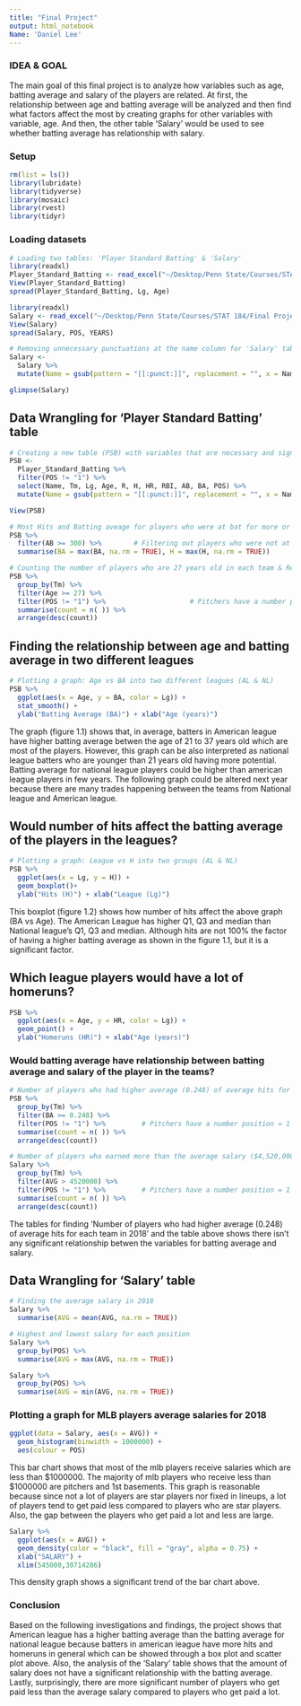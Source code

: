 ```yaml
---
title: "Final Project"
output: html_notebook
Name: 'Daniel Lee'
---
```


### IDEA & GOAL

The main goal of this final project is to analyze how variables such as age, batting average and salary of the players are related. At first, the relationship between age and batting average will be analyzed and then find what factors affect the most by creating graphs for other variables with variable, age. And then, the other table 'Salary' would be used to see whether batting average has relationship with salary.

### Setup
```r
rm(list = ls())
library(lubridate)
library(tidyverse)
library(mosaic)
library(rvest)
library(tidyr)
```

### Loading datasets
```r
# Loading two tables: 'Player Standard Batting' & 'Salary'
library(readxl)
Player_Standard_Batting <- read_excel("~/Desktop/Penn State/Courses/STAT 184/Final Project/Player Standard Batting.xlsx")
View(Player_Standard_Batting)
spread(Player_Standard_Batting, Lg, Age)

library(readxl)
Salary <- read_excel("~/Desktop/Penn State/Courses/STAT 184/Final Project/Salary.xlsx")
View(Salary)
spread(Salary, POS, YEARS)
```

```r
# Removing unnecessary punctuations at the name column for 'Salary' table
Salary <-
  Salary %>%
  mutate(Name = gsub(pattern = "[[:punct:]]", replacement = "", x = Name))

glimpse(Salary)
```

## Data Wrangling for 'Player Standard Batting' table
```r
# Creating a new table (PSB) with variables that are necessary and significant & Removing unnecessary punctuations at the name column for 'Player Standard Batting' table
PSB <- 
  Player_Standard_Batting %>%
  filter(POS != "1") %>% 
  select(Name, Tm, Lg, Age, R, H, HR, RBI, AB, BA, POS) %>%
  mutate(Name = gsub(pattern = "[[:punct:]]", replacement = "", x = Name))

View(PSB)
```

```r
# Most Hits and Batting aveage for players who were at bat for more or equal to 300 times. 
PSB %>%
  filter(AB >= 300) %>%        # Filtering out players who were not at bat less than 300 games
  summarise(BA = max(BA, na.rm = TRUE), H = max(H, na.rm = TRUE))
```

```r
# Counting the number of players who are 27 years old in each team & Removing pitchers and duplicated names from the data table occured due to trade during season.
PSB %>%
  group_by(Tm) %>%
  filter(Age >= 27) %>%
  filter(POS != "1") %>%                     # Pitchers have a number position = 1 
  summarise(count = n( )) %>%
  arrange(desc(count))
```

## Finding the relationship between age and batting average in two different leagues
```r
# Plotting a graph: Age vs BA into two different leagues (AL & NL)
PSB %>%
  ggplot(aes(x = Age, y = BA, color = Lg)) +
  stat_smooth() +
  ylab("Batting Average (BA)") + xlab("Age (years)")
```
The graph (figure 1.1) shows that, in average, batters in American league have higher batting average betwen the age of 21 to 37 years old which are most of the players. However, this graph can be also interpreted as national league batters who are younger than 21 years old having more potential. Batting average for national league players could be higher than american league players in few years. The following graph could be altered next year because there are many trades happening between the teams from National league and American league. 

## Would number of hits affect the batting average of the players in the leagues?
```r
# Plotting a graph: League vs H into two groups (AL & NL)
PSB %>%
  ggplot(aes(x = Lg, y = H)) +
  geom_boxplot()+
  ylab("Hits (H)") + xlab("League (Lg)")
```
This boxplot (figure 1.2) shows how number of hits affect the above graph (BA vs Age). The American League has higher Q1, Q3 and median than National league's Q1, Q3 and median. Although hits are not 100% the factor of having a higher batting average as shown in the figure 1.1, but it is a significant factor.

## Which league players would have a lot of homeruns?
```r
PSB %>%
  ggplot(aes(x = Age, y = HR, color = Lg)) +
  geom_point() +
  ylab("Homeruns (HR)") + xlab("Age (years)")
```

### Would batting average have relationship between batting average and salary of the player in the teams?
```r
# Number of players who had higher average (0.248) of average hits for each team in 2018
PSB %>%
  group_by(Tm) %>%
  filter(BA >= 0.248) %>%
  filter(POS != "1") %>%         # Pitchers have a number position = 1 / POS does not work 
  summarise(count = n( )) %>%
  arrange(desc(count))
```

```r
# Number of players who earned more than the average salary ($4,520,000) for each team in 2018
Salary %>%
  group_by(Tm) %>%
  filter(AVG > 4520000) %>%
  filter(POS != "1") %>%         # Pitchers have a number position = 1 / POS does not work 
  summarise(count = n( )) %>%
  arrange(desc(count))
```
The tables for finding 'Number of players who had higher average (0.248) of average hits for each team in 2018' and the table above shows there isn't any significant relationship betwen the variables for batting average and salary. 

## Data Wrangling for 'Salary' table
```r
# Finding the average salary in 2018 
Salary %>%
  summarise(AVG = mean(AVG, na.rm = TRUE))

# Highest and lowest salary for each position
Salary %>%
  group_by(POS) %>%
  summarise(AVG = max(AVG, na.rm = TRUE))

Salary %>%
  group_by(POS) %>%
  summarise(AVG = min(AVG, na.rm = TRUE))

```


### Plotting a graph for MLB players average salaries for 2018
```r
ggplot(data = Salary, aes(x = AVG)) + 
  geom_histogram(binwidth = 1000000) + 
  aes(colour = POS)
```
This bar chart shows that most of the mlb players receive salaries which are less than $1000000. The majority of mlb players who receive less than $1000000 are pitchers and 1st basements. This graph is reasonable because since not a lot of players are star players nor fixed in lineups, a lot of players tend to get paid less compared to players who are star players. Also, the gap between the players who get paid a lot and less are large. 

```r
Salary %>%
  ggplot(aes(x = AVG)) +
  geom_density(color = "black", fill = "gray", alpha = 0.75) +
  xlab("SALARY") +
  xlim(545000,30714286)
```
This density graph shows a significant trend of the bar chart above. 

### Conclusion
Based on the following investigations and findings, the project shows that American league has a higher batting average than the batting average for national league because batters in american league have more hits and homeruns in general which can be showed through a box plot and scatter plot above. Also, the analysis of the 'Salary' table shows that the amount of salary does not have a significant relationship with the batting average. Lastly, surprisingly, there are more significant number of players who get paid less than the average salary compared to players who get paid a lot. 
